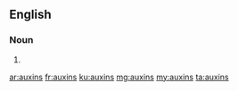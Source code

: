 ==English==

===Noun===
{{head|en}}

# {{plural of|auxin}}

[[ar:auxins]]
[[fr:auxins]]
[[ku:auxins]]
[[mg:auxins]]
[[my:auxins]]
[[ta:auxins]]